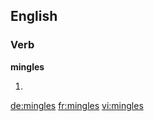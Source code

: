 ==English==

===Verb===
'''mingles'''

# {{en-third-person singular of|mingle}}

[[de:mingles]]
[[fr:mingles]]
[[vi:mingles]]